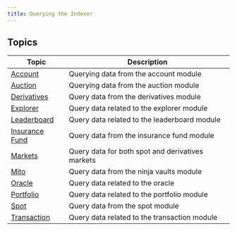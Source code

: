 ```yaml
---
title: Querying the Indexer
---
```


## Topics

| Topic                                                         | Description                                      |
| ------------------------------------------------------------- | ------------------------------------------------ |
| [Account](./query-indexer/account/)                                         | Querying data from the account module            |
| [Auction](./query-indexer/auction/)                                         | Querying data from the auction module            |
| [Derivatives](./query-indexer/derivatives/)                                 | Query data from the derivatives module           |
| [Explorer](./query-indexer/explorer/)                                       | Query data related to the explorer module        |
| [Leaderboard](./query-indexer/leaderboard/)                                 | Query data related to the leaderboard module     |
| [Insurance Fund](./query-indexer/insurance-funds/)                          | Query data from the insurance fund module        |
| [Markets](./query-indexer/markets/)                                         | Query data for both spot and derivatives markets |
| [Mito](./query-indexer/mito/)                                               | Query data from the ninja vaults module          |
| [Oracle](./query-indexer/oracle/)                                           | Query data related to the oracle                 |
| [Portfolio](./query-indexer/portfolio/)                                     | Query data related to the portfolio module       |
| [Spot](./query-indexer/spot/)                                               | Query data from the spot module                  |
| [Transaction](./query-indexer/transaction/)                                 | Query data related to the transaction module     |
